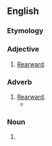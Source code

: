 ==English==

===Etymology===
{{suffix|en|rear|wards}}

===Adjective===
{{en-adj}}

# [[rearward|Rearward]].

===Adverb===
{{en-adv}}

# [[rearward|Rearward]].
#* {{quote-book|1=en|year=1912|author=Sir Arthur Conan Doyle|authorlink=Arthur Conan Doyle|title=The Lost World|url=http://www.gutenberg.org/cache/epub/139/pg139.txt|passage="Never look '''rearwards''', but always to our glorious goal."}}

===Noun===
{{head|en|noun form}}

# {{plural of|en|rearward}}